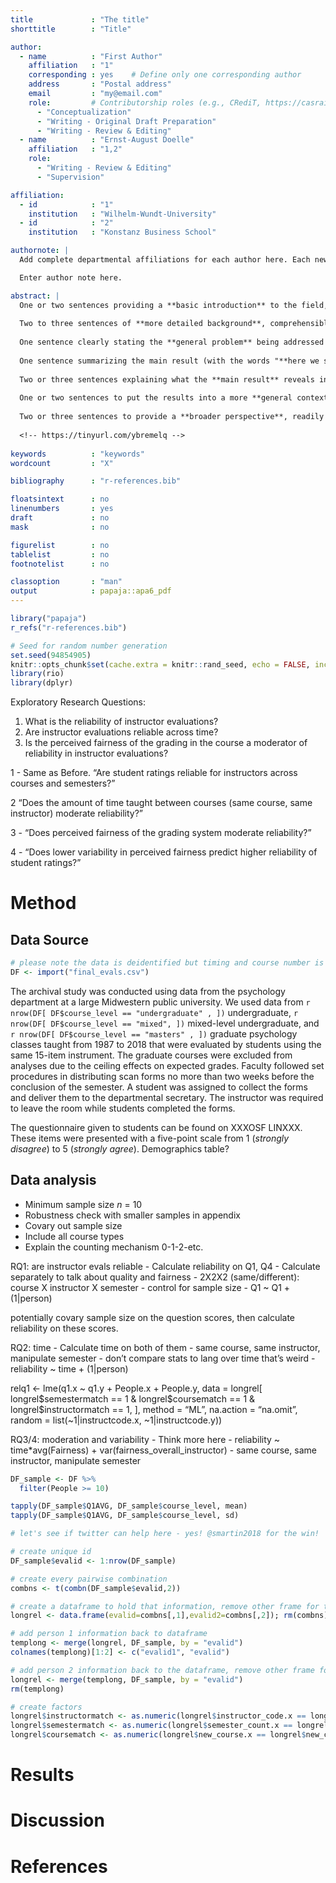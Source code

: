 ```yaml
---
title             : "The title"
shorttitle        : "Title"

author: 
  - name          : "First Author"
    affiliation   : "1"
    corresponding : yes    # Define only one corresponding author
    address       : "Postal address"
    email         : "my@email.com"
    role:         # Contributorship roles (e.g., CRediT, https://casrai.org/credit/)
      - "Conceptualization"
      - "Writing - Original Draft Preparation"
      - "Writing - Review & Editing"
  - name          : "Ernst-August Doelle"
    affiliation   : "1,2"
    role:
      - "Writing - Review & Editing"
      - "Supervision"

affiliation:
  - id            : "1"
    institution   : "Wilhelm-Wundt-University"
  - id            : "2"
    institution   : "Konstanz Business School"

authornote: |
  Add complete departmental affiliations for each author here. Each new line herein must be indented, like this line.

  Enter author note here.

abstract: |
  One or two sentences providing a **basic introduction** to the field,  comprehensible to a scientist in any discipline.
  
  Two to three sentences of **more detailed background**, comprehensible  to scientists in related disciplines.
  
  One sentence clearly stating the **general problem** being addressed by  this particular study.
  
  One sentence summarizing the main result (with the words "**here we show**" or their equivalent).
  
  Two or three sentences explaining what the **main result** reveals in direct comparison to what was thought to be the case previously, or how the  main result adds to previous knowledge.
  
  One or two sentences to put the results into a more **general context**.
  
  Two or three sentences to provide a **broader perspective**, readily comprehensible to a scientist in any discipline.
  
  <!-- https://tinyurl.com/ybremelq -->
  
keywords          : "keywords"
wordcount         : "X"

bibliography      : "r-references.bib"

floatsintext      : no
linenumbers       : yes
draft             : no
mask              : no

figurelist        : no
tablelist         : no
footnotelist      : no

classoption       : "man"
output            : papaja::apa6_pdf
---
```


```r
library("papaja")
r_refs("r-references.bib")
```

```r
# Seed for random number generation
set.seed(94854905)
knitr::opts_chunk$set(cache.extra = knitr::rand_seed, echo = FALSE, include = FALSE)
library(rio)
library(dplyr)
```

Exploratory Research Questions:

1) What is the reliability of instructor evaluations?
2) Are instructor evaluations reliable across time? 
3) Is the perceived fairness of the grading in the course a moderator of reliability in instructor evaluations? 

1 - Same as Before. 
 "Are student ratings reliable for instructors across courses and semesters?"

2 "Does the amount of time taught between courses (same course, same instructor) moderate reliability?"

3 - "Does perceived fairness of the grading system moderate reliability?"

4 - "Does lower variability in perceived fairness predict higher reliability of student ratings?"

# Method

## Data Source

```r
# please note the data is deidentified but timing and course number is accurate
DF <- import("final_evals.csv")
```


The archival study was conducted using data from the psychology department at a large Midwestern public university. We used data from `r nrow(DF[ DF$course_level == "undergraduate" , ])` undergraduate, `r nrow(DF[ DF$course_level == "mixed", ])` mixed-level undergraduate, and `r nrow(DF[ DF$course_level == "masters" , ])` graduate psychology classes taught from 1987 to 2018 that were evaluated by students using the same 15-item instrument. The graduate courses were excluded from analyses due to the ceiling effects on expected grades. Faculty followed set procedures in distributing scan forms no more than two weeks before the conclusion of the semester. A student was assigned to collect the forms and deliver them to the departmental secretary. The instructor was required to leave the room while students completed the forms. 

The questionnaire given to students can be found on XXXOSF LINXXX. These items were presented with a five-point scale from 1 (*strongly disagree*) to 5 (*strongly agree*). Demographics table? 

## Data analysis

- Minimum sample size *n* = 10
- Robustness check with smaller samples in appendix 
- Covary out sample size 
- Include all course types 
- Explain the counting mechanism 0-1-2-etc. 

RQ1: are instructor evals reliable
- Calculate reliability on Q1, Q4
- Calculate separately to talk about quality and fairness
- 2X2X2 (same/different): course X instructor X semester 
- control for sample size 
- Q1 ~ Q1 + (1|person)

potentially covary sample size on the question scores, then calculate reliability on these scores. 

RQ2: time
- Calculate time on both of them 
- same course, same instructor, manipulate semester 
- don't compare stats to lang over time that's weird 
- reliability ~ time + (1|person)

relq1 <- lme(q1.x ~ q1.y + People.x + People.y, 
           data = longrel[ longrel$semestermatch == 1 & 
                             longrel$coursematch == 1 & 
                             longrel$instructormatch == 1, ], 
           method = "ML", 
           na.action = "na.omit",
           random = list(~1|instructcode.x, ~1|instructcode.y))

RQ3/4: moderation and variability 
- Think more here 
- reliability ~ time*avg(Fairness) + var(fairness_overall_instructor)
- same course, same instructor, manipulate semester 

```r
DF_sample <- DF %>% 
  filter(People >= 10) 

tapply(DF_sample$Q1AVG, DF_sample$course_level, mean)
tapply(DF_sample$Q1AVG, DF_sample$course_level, sd)
```


```r
# let's see if twitter can help here - yes! @smartin2018 for the win!

# create unique id
DF_sample$evalid <- 1:nrow(DF_sample)

# create every pairwise combination 
combns <- t(combn(DF_sample$evalid,2))

# create a dataframe to hold that information, remove other frame for the love of space
longrel <- data.frame(evalid=combns[,1],evalid2=combns[,2]); rm(combns)

# add person 1 information back to dataframe
templong <- merge(longrel, DF_sample, by = "evalid")
colnames(templong)[1:2] <- c("evalid1", "evalid")

# add person 2 information back to the dataframe, remove other frame for the love of space
longrel <- merge(templong, DF_sample, by = "evalid")
rm(templong)

# create factors
longrel$instructormatch <- as.numeric(longrel$instructor_code.x == longrel$instructor_code.y)
longrel$semestermatch <- as.numeric(longrel$semester_count.x == longrel$semester_count.y)
longrel$coursematch <- as.numeric(longrel$new_course.x == longrel$new_course.y)
```


# Results

# Discussion


\newpage

# References

::: {#refs custom-style="Bibliography"}
:::
